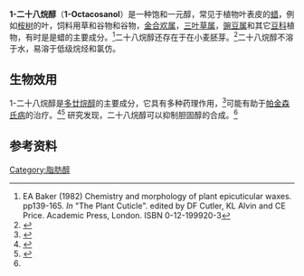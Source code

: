 {{chembox
| Verifiedfields = changed
| verifiedrevid = 477208352
| ImageFile=1-Octacosanol-folded.svg
| ImageSize=200px
| IUPACName=Octacosan-1-ol
| OtherNames=''n''-Octacosanol; Octacosyl alcohol; Octanosol; Montanyl alcohol; Cluytyl alcohol
|Section1={{Chembox Identifiers
| KEGG = C08387
|  KEGG_Ref = {{keggcite|correct|kegg}}
| InChI = 1/C28H58O/c1-2-3-4-5-6-7-8-9-10-11-12-13-14-15-16-17-18-19-20-21-22-23-24-25-26-27-28-29/h29H,2-28H2,1H3
| InChIKey = CNNRPFQICPFDPO-UHFFFAOYAC
|  StdInChI_Ref = {{stdinchicite|correct|chemspider}}
| StdInChI = 1S/C28H58O/c1-2-3-4-5-6-7-8-9-10-11-12-13-14-15-16-17-18-19-20-21-22-23-24-25-26-27-28-29/h29H,2-28H2,1H3
|  StdInChIKey_Ref = {{stdinchicite|correct|chemspider}}
| StdInChIKey = CNNRPFQICPFDPO-UHFFFAOYSA-N
| CASNo=557-61-9
|  CASNo_Ref = {{cascite|changed|??}}
| PubChem=68406
| SMILES = OCCCCCCCCCCCCCCCCCCCCCCCCCCCC
| ChemSpiderID = 61689
|  ChemSpiderID_Ref = {{chemspidercite|correct|chemspider}}
| UNII = 81I2215OVK
|  UNII_Ref = {{fdacite|correct|FDA}}
| ChEBI = 28243
|  ChEBI_Ref = {{ebicite|correct|EBI}}
| MeSHName=1-octacosanol
  }}
|Section2={{Chembox Properties
|  C=28|H=58|O=1
|  Appearance=
|  Density=
|  MeltingPtC=83
|  BoilingPt=
|  Solubility=不溶
  }}
|Section3={{Chembox Hazards
|  MainHazards=
|  FlashPt=
|  Autoignition=
  }}
}}

'''1-二十八烷醇'''（'''1-Octacosanol'''）是一种饱和一元醇，常见于植物叶表皮的[[蜡|蜡]]，例如[[桉树|桉树]]的叶，饲料用草和谷物和谷物，[[金合欢属|金合欢属]]，[[三叶草属|三叶草属]]，[[豌豆属|豌豆属]]和其它[[豆科|豆科]]植物，有时是是蜡的主要成分。<ref name="Baker">EA Baker (1982) Chemistry and morphology of plant epicuticular waxes. pp139-165. ''In'' "The Plant Cuticle". edited by DF Cutler, KL Alvin and CE Price. Academic Press, London. ISBN 0-12-199920-3</ref>二十八烷醇还存在于在小麦胚芽。<ref>{{cite web
 |title       = Octacosanol
 |work        = Natural Products (Professional)
 |publisher   = drugs.com
 |url         = http://www.drugs.com/npp/octacosanol.html
 |quote       = isolated from wheat germ oil or other plants
 |accessdate  = 2009-07-09
 |archiveurl  = https://web.archive.org/web/20090603230755/http://www.drugs.com/npp/octacosanol.html
 |archivedate = 2009-06-03
 |deadurl     = yes
}}</ref>二十八烷醇不溶于水，易溶于低级烷烃和氯仿。

==生物效用==
1-二十八烷醇是[[多廿烷醇|多廿烷醇]]的主要成分，它具有多种药理作用，<ref name="taylor">{{cite journal | doi = 10.1016/S0899-9007(02)00869-9 | title = Octacosanol in human health | year = 2003 | last1 = Taylor | first1 = Johanna C | last2 = Rapport | first2 = Lisa | last3 = Lockwood | first3 = G.Brian | journal = Nutrition | volume = 19 | issue = 2 | pages = 192–5 | pmid = 12591561}}</ref>可能有助于[[帕金森氏病|帕金森氏病]]的治疗。<ref>{{cite journal | pmid = 6395790 | year = 1984 | last1 = Snider | first1 = SR | title = Octacosanol in parkinsonism | url = https://archive.org/details/sim_annals-of-neurology_1984-12_16_6/page/n122 | volume = 16 | issue = 6 | pages = 723 | doi = 10.1002/ana.410160615 | journal = Annals of neurology}}</ref><ref>{{cite journal | pmid = 20581854 | year = 2010 | last1 = Wang | first1 = T | last2 = Liu | first2 = YY | last3 = Wang | first3 = X | last4 = Yang | first4 = N | last5 = Zhu | first5 = HB | last6 = Zuo | first6 = PP | title = Protective effects of octacosanol on 6-hydroxydopamine-induced Parkinsonism in rats via regulation of ProNGF and NGF signaling | volume = 31 | issue = 7 | pages = 765–74 | doi = 10.1038/aps.2010.69 | journal = Acta pharmacologica Sinica}}</ref>
研究发现，二十八烷醇可以抑制胆固醇的合成。<ref name="taylor"/>
==参考资料==
{{reflist}}
{{醇}}
{{DEFAULTSORT:二十八烷醇, 1-}}
[[Category:脂肪醇|Category:脂肪醇]]